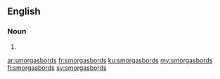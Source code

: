 ==English==

===Noun===
{{head|en|plural}}

# {{plural of|smorgasbord|lang=en}}

[[ar:smorgasbords]]
[[fr:smorgasbords]]
[[ku:smorgasbords]]
[[my:smorgasbords]]
[[fi:smorgasbords]]
[[sv:smorgasbords]]